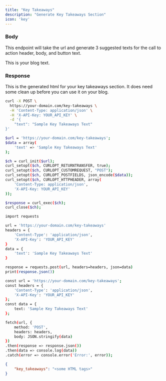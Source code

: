 ```yaml
---
title: "Key Takeaways"
description: "Generate Key Takeaways Section"
icon: 'key'
---
```


### Body

This endpoint will take the url and generate 3 suggested texts for the call to action header, body, and button text.

<ParamField body="text" type="string">
    This is your blog text.
</ParamField>


### Response

<ResponseField name="key_takeaways" type="string">
This is the generated html for your key takeaways section. It does need some clean up before you can use it on your blog.
</ResponseField>


<RequestExample>

```bash cURL
curl -X POST \
  https://your-domain.com/key-takeaways \
  -H 'Content-Type: application/json' \
  -H 'X-API-Key: YOUR_API_KEY' \
  -d '{
    "text": "Sample Key Takeaways Text"
}'

```

```bash PHP
$url = 'https://your-domain.com/key-takeaways';
$data = array(
    'text' => 'Sample Key Takeaways Text'
);

$ch = curl_init($url);
curl_setopt($ch, CURLOPT_RETURNTRANSFER, true);
curl_setopt($ch, CURLOPT_CUSTOMREQUEST, "POST");
curl_setopt($ch, CURLOPT_POSTFIELDS, json_encode($data));
curl_setopt($ch, CURLOPT_HTTPHEADER, array(
    'Content-Type: application/json',
    'X-API-Key: YOUR_API_KEY'
));

$response = curl_exec($ch);
curl_close($ch);

```

```bash Python
import requests

url = 'https://your-domain.com/key-takeaways'
headers = {
    'Content-Type': 'application/json',
    'X-API-Key': 'YOUR_API_KEY'
}
data = {
    'text': 'Sample Key Takeaways Text'
}

response = requests.post(url, headers=headers, json=data)
print(response.json())

```

```bash JavaScript
const url = 'https://your-domain.com/key-takeaways';
const headers = {
    'Content-Type': 'application/json',
    'X-API-Key': 'YOUR_API_KEY'
};
const data = {
    text: 'Sample Key Takeaways Text'
};

fetch(url, {
    method: 'POST',
    headers: headers,
    body: JSON.stringify(data)
})
.then(response => response.json())
.then(data => console.log(data))
.catch(error => console.error('Error:', error));

```


</RequestExample>

<ResponseExample>

```json Example Response 
{
	"key_takeaways": "<some HTML tags>"
}
```

</ResponseExample>


&nbsp;
#
&nbsp;
#
&nbsp;